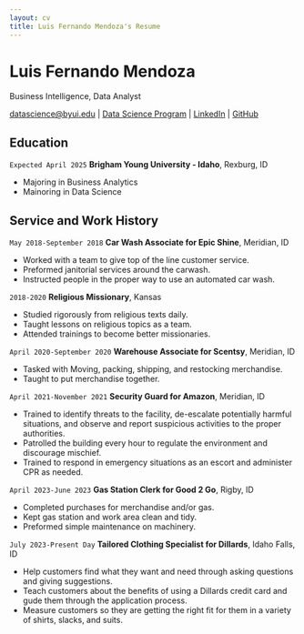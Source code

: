 ```yaml
---
layout: cv
title: Luis Fernando Mendoza's Resume
---
```

# Luis Fernando Mendoza
Business Intelligence, Data Analyst

<div id="webaddress">
<a href="datascience@byui.edu">datascience@byui.edu</a>
| <a href="https://byuidatascience.github.io/development.html">Data Science Program</a>
| <a href="https://www.linkedin.com/groups/13537407/">LinkedIn</a>
| <a href="https://github.com/byuids-resumes">GitHub</a>
</div>


## Education

`Expected April 2025`
__Brigham Young University - Idaho__, Rexburg, ID

- Majoring in Business Analytics
- Mainoring in Data Science


## Service and Work History

`May 2018-September 2018`
__Car Wash Associate for Epic Shine__, Meridian, ID

- Worked with a team to give top of the line customer service.
- Preformed janitorial services around the carwash.
- Instructed people in the proper way to use an automated car wash.

`2018-2020`
__Religious Missionary__, Kansas

- Studied rigorously from religious texts daily.
- Taught lessons on religious topics as a team.
- Attended trainings to become better missionaries.

`April 2020-September 2020`
__Warehouse Associate for Scentsy__, Meridian, ID

- Tasked with Moving, packing, shipping, and restocking merchandise.
- Taught to put merchandise together.

`April 2021-November 2021`
__Security Guard for Amazon__, Meridian, ID

- Trained to identify threats to the facility, de-escalate potentially harmful situations, and observe and report suspicious activities to the proper authorities.
- Patrolled the building every hour to regulate the environment and discourage mischief.
- Trained to respond in emergency situations as an escort and administer CPR as needed.

`April 2023-June 2023`
__Gas Station Clerk for Good 2 Go__, Rigby, ID

- Completed purchases for merchandise and/or gas.
- Kept gas station and work area clean and tidy.
- Preformed simple maintenance on machinery.

`July 2023-Present Day`
__Tailored Clothing Specialist for Dillards__, Idaho Falls, ID

- Help customers find what they want and need through asking questions and giving suggestions.
- Teach customers about the benefits of using a Dillards credit card and gude them through the application process.
- Measure customers so they are getting the right fit for them in a variety of shirts, slacks, and suits.

<!-- ### Footer

Last updated: January 2024 -->
